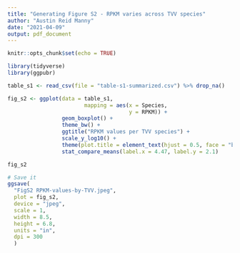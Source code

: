 ```yaml
---
title: "Generating Figure S2 - RPKM varies across TVV species"
author: "Austin Reid Manny"
date: "2021-04-09"
output: pdf_document
---
```


```r
knitr::opts_chunk$set(echo = TRUE)
```

```r
library(tidyverse)
library(ggpubr)
```

```r
table_s1 <- read_csv(file = "table-s1-summarized.csv") %>% drop_na()
```

```r
fig_s2 <- ggplot(data = table_s1,
                        mapping = aes(x = Species,
                                      y = RPKM)) +
                 geom_boxplot() + 
                 theme_bw() +
                 ggtitle("RPKM values per TVV species") +
                 scale_y_log10() +
                 theme(plot.title = element_text(hjust = 0.5, face = "bold")) +
                 stat_compare_means(label.x = 4.47, label.y = 2.1)

fig_s2
```

```r
# Save it
ggsave(
  "FigS2 RPKM-values-by-TVV.jpeg",
  plot = fig_s2,
  device = "jpeg",
  scale = 1,
  width = 8.5,
  height = 6.8,
  units = "in",
  dpi = 300
  )
```

